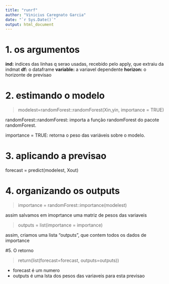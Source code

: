 ---
title: "runrf"
author: "Vinicius Caregnato Garcia"
date: "`r Sys.Date()`"
output: html_document
---

# 1. os argumentos

**ind:** indices das linhas q serao usadas, recebido pelo apply, que extraiu da indmat
**df:** o dataframe
**variable:** a variavel dependente
**horizon:** o horizonte de previsao

# 2. estimando o modelo

> modelest=randomForest::randomForest(Xin,yin, importance = TRUE)

randomForest::randomForest: importa a função randomForest do pacote randomForest.

importance = TRUE: retorna o peso das variáveis sobre o modelo.

# 3. aplicando a previsao

forecast = predict(modelest, Xout)

# 4. organizando os outputs

> importance = randomForest::importance(modelest)

assim salvamos em imoprtance uma matriz de pesos das variaveis

> outputs = list(importance = importance)

assim, criamos uma lista "outputs", que contem todos os dados de importance


#5. O retorno

> return(list(forecast=forecast, outputs=outputs))

- forecast é um numero
- outputs é uma lsta dos pesos das variaveis para esta previsao
